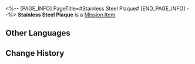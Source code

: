<%-- [PAGE_INFO]
PageTitle=#Stainless Steel Plaque#
[END_PAGE_INFO] --%>
{{Item Infobox
|id          = 140233
|image       = Item Stainless Steel Plaque.png{{subst:void|<!--$UPLOAD:<<SpriteOutput/ItemFigures/140233.png>-<Item Stainless Steel Plaque.png>-<Item Icons>>-->}}
|type        = Mission Item
|invCategory = Missions
|rarity      = 3
|effect      = 
|description = In the middle of the reward plaque is written "Genius Diviner."
}}
{{Description|''"Your talent and knowledge are as solid as stainless steel."''}}
'''Stainless Steel Plaque''' is a [[Mission Item]].

==Other Languages==
{{Other Languages
|en   = Stainless Steel Plaque
|zhs  = 不锈钢牌匾
|zht  = 不鏽鋼牌匾
|ja   = ステンレスの扁額
|ko   = 스텐 간판
|es   = Placa de acero inoxidable
|fr   = Plaque en acier inoxydable
|ru   = Шильдик из нержавейки
|th   = แผ่นป้ายสแตนเลส
|vi   = Bảng Hiệu Thép Không Gỉ
|de   = Edelstahlplakette
|id   = Piagam Besi Anti Karat
|pt   = Placa de Aço Inoxidável
}}

==Change History==
{{Change History|1.2}}